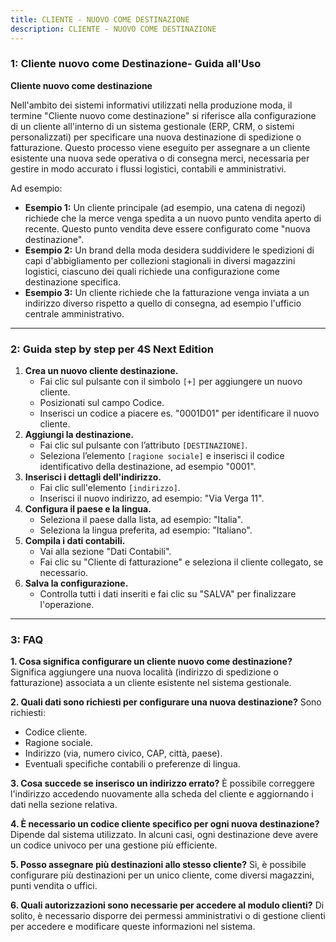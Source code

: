 ```yaml
---
title: CLIENTE - NUOVO COME DESTINAZIONE
description: CLIENTE - NUOVO COME DESTINAZIONE
---
```


### &#x20;**1: Cliente nuovo come Destinazione- Guida all'Uso**

**Cliente nuovo come destinazione**

Nell'ambito dei sistemi informativi utilizzati nella produzione moda, il termine "Cliente nuovo come destinazione" si riferisce alla configurazione di un cliente all'interno di un sistema gestionale (ERP, CRM, o sistemi personalizzati) per specificare una nuova destinazione di spedizione o fatturazione. Questo processo viene eseguito per assegnare a un cliente esistente una nuova sede operativa o di consegna merci, necessaria per gestire in modo accurato i flussi logistici, contabili e amministrativi.

Ad esempio:

* **Esempio 1:** Un cliente principale (ad esempio, una catena di negozi) richiede che la merce venga spedita a un nuovo punto vendita aperto di recente. Questo punto vendita deve essere configurato come "nuova destinazione".
* **Esempio 2:** Un brand della moda desidera suddividere le spedizioni di capi d'abbigliamento per collezioni stagionali in diversi magazzini logistici, ciascuno dei quali richiede una configurazione come destinazione specifica.
* **Esempio 3:** Un cliente richiede che la fatturazione venga inviata a un indirizzo diverso rispetto a quello di consegna, ad esempio l'ufficio centrale amministrativo.

***

### **2: Guida step by step per 4S Next Edition**

1. **Crea un nuovo cliente destinazione.**
   * Fai clic sul pulsante con il simbolo `[+]` per aggiungere un nuovo cliente.
   * Posizionati sul campo Codice.
   * Inserisci un codice a piacere es. "0001D01" per identificare il nuovo cliente.
2. **Aggiungi la destinazione.**
   * Fai clic sul pulsante con l’attributo `[DESTINAZIONE]`.
   * Seleziona l’elemento `[ragione sociale]` e inserisci il codice identificativo della destinazione, ad esempio "0001".
3. **Inserisci i dettagli dell'indirizzo.**
   * Fai clic sull'elemento `[indirizzo]`.
   * Inserisci il nuovo indirizzo, ad esempio: "Via Verga 11".
4. **Configura il paese e la lingua.**
   * Seleziona il paese dalla lista, ad esempio: "Italia".
   * Seleziona la lingua preferita, ad esempio: "Italiano".
5. **Compila i dati contabili.**
   * Vai alla sezione "Dati Contabili".
   * Fai clic su "Cliente di fatturazione" e seleziona il cliente collegato, se necessario.
6. **Salva la configurazione.**
   * Controlla tutti i dati inseriti e fai clic su "SALVA" per finalizzare l'operazione.

***

### **3: FAQ**

**1. Cosa significa configurare un cliente nuovo come destinazione?**
Significa aggiungere una nuova località (indirizzo di spedizione o fatturazione) associata a un cliente esistente nel sistema gestionale.

**2. Quali dati sono richiesti per configurare una nuova destinazione?**
Sono richiesti:

* Codice cliente.
* Ragione sociale.
* Indirizzo (via, numero civico, CAP, città, paese).
* Eventuali specifiche contabili o preferenze di lingua.

**3. Cosa succede se inserisco un indirizzo errato?**
È possibile correggere l'indirizzo accedendo nuovamente alla scheda del cliente e aggiornando i dati nella sezione relativa.

**4. È necessario un codice cliente specifico per ogni nuova destinazione?**
Dipende dal sistema utilizzato. In alcuni casi, ogni destinazione deve avere un codice univoco per una gestione più efficiente.

**5. Posso assegnare più destinazioni allo stesso cliente?**
Sì, è possibile configurare più destinazioni per un unico cliente, come diversi magazzini, punti vendita o uffici.

**6. Quali autorizzazioni sono necessarie per accedere al modulo clienti?**
Di solito, è necessario disporre dei permessi amministrativi o di gestione clienti per accedere e modificare queste informazioni nel sistema.